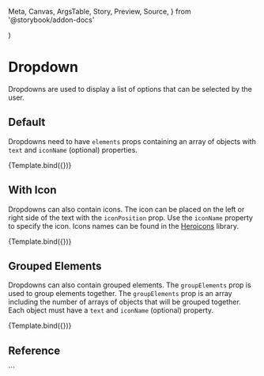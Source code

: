  Meta,
  Canvas,
  ArgsTable,
  Story,
  Preview,
  Source,
} from '@storybook/addon-docs'

<Meta title="Application UI/Elements/Dropdown" component={VBSDropdown} />

  <div
    style={{ minHeight: '280px' }}
    className="bg-slate-100 flex justify-center"
  >
    <VBSDropdown {...args} />
  </div>
)

# Dropdown

Dropdowns are used to display a list of options that can be selected by the user.

## Default

Dropdowns need to have `elements` props containing an array of objects with `text` and `iconName` (optional) properties.

<Canvas>
  <Story
    name="Default"
    args={{
      elements: [{ text: 'Link 1' }, { text: 'Link 2' }, { text: 'Link 3' }],
    }}
  >
    {Template.bind({})}
  </Story>
</Canvas>

## With Icon

Dropdowns can also contain icons. The icon can be placed on the left or right side of the text with the `iconPosition` prop. Use the `iconName` property to specify the icon. Icons names can be found in the [Heroicons](https://heroicons.com/) library.

<Canvas>
  <Story
    name="With Icon"
    args={{
      elements: [
        { text: 'Link 1', iconName: 'academic-cap' },
        { text: 'Link 2', iconName: 'adjustments-vertical' },
        { text: 'Link 3', iconName: 'arrow-up-tray' },
      ],
    }}
  >
    {Template.bind({})}
  </Story>
</Canvas>

## Grouped Elements

Dropdowns can also contain grouped elements. The `groupElements` prop is used to group elements together. The `groupElements` prop is an array including the number of arrays of objects that will be grouped together. Each object must have a `text` and `iconName` (optional) property.

<Canvas>
  <Story
    name="Grouped Elements"
    args={{
      groupElements: [
        [
          { text: 'Link 1', iconName: 'academic-cap' },
          { text: 'Link 2', iconName: 'adjustments-vertical' },
          { text: 'Link 3', iconName: 'arrow-up-tray' },
        ],
        [
          { text: 'Link 1', iconName: 'arrow-trending-down' },
          { text: 'Link 2', iconName: 'arrows-right-left' },
        ],
      ],
    }}
  >
    {Template.bind({})}
  </Story>
</Canvas>

## Reference

<ArgsTable of={VBSDropdown} />
```
